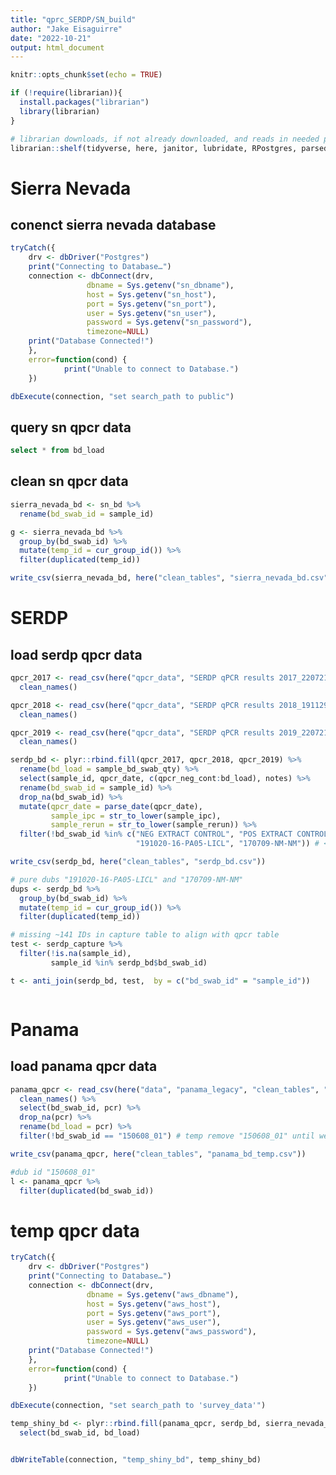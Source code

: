 ```yaml
---
title: "qprc_SERDP/SN_build"
author: "Jake Eisaguirre"
date: "2022-10-21"
output: html_document
---
```


```r
knitr::opts_chunk$set(echo = TRUE)

if (!require(librarian)){
  install.packages("librarian")
  library(librarian)
}

# librarian downloads, if not already downloaded, and reads in needed packages
librarian::shelf(tidyverse, here, janitor, lubridate, RPostgres, parsedate)
```

# Sierra Nevada

## conenct sierra nevada database
```r
tryCatch({
    drv <- dbDriver("Postgres")
    print("Connecting to Database…")
    connection <- dbConnect(drv,
                 dbname = Sys.getenv("sn_dbname"),
                 host = Sys.getenv("sn_host"),
                 port = Sys.getenv("sn_port"),
                 user = Sys.getenv("sn_user"),
                 password = Sys.getenv("sn_password"),
                 timezone=NULL)
    print("Database Connected!")
    },
    error=function(cond) {
            print("Unable to connect to Database.")
    })

dbExecute(connection, "set search_path to public")
```

## query sn qpcr data
```sql

select * from bd_load


```

## clean sn qpcr data

```r

sierra_nevada_bd <- sn_bd %>% 
  rename(bd_swab_id = sample_id)

g <- sierra_nevada_bd %>% 
  group_by(bd_swab_id) %>% 
  mutate(temp_id = cur_group_id()) %>% 
  filter(duplicated(temp_id))

write_csv(sierra_nevada_bd, here("clean_tables", "sierra_nevada_bd.csv"))

```


# SERDP

## load serdp qpcr data
```r

qpcr_2017 <- read_csv(here("qpcr_data", "SERDP qPCR results 2017_220721.csv")) %>% 
  clean_names()

qpcr_2018 <- read_csv(here("qpcr_data", "SERDP qPCR results 2018_191129.csv")) %>% 
  clean_names()

qpcr_2019 <- read_csv(here("qpcr_data", "SERDP qPCR results 2019_220721.csv")) %>% 
  clean_names()

serdp_bd <- plyr::rbind.fill(qpcr_2017, qpcr_2018, qpcr_2019) %>% 
  rename(bd_load = sample_bd_swab_qty) %>% 
  select(sample_id, qpcr_date, c(qpcr_neg_cont:bd_load), notes) %>% 
  rename(bd_swab_id = sample_id) %>% 
  drop_na(bd_swab_id) %>% 
  mutate(qpcr_date = parse_date(qpcr_date),
         sample_ipc = str_to_lower(sample_ipc),
         sample_rerun = str_to_lower(sample_rerun)) %>% 
  filter(!bd_swab_id %in% c("NEG EXTRACT CONTROL", "POS EXTRACT CONTROL", 
                            "191020-16-PA05-LICL", "170709-NM-NM")) # <- temp remove last ID until we know what to do with it

write_csv(serdp_bd, here("clean_tables", "serdp_bd.csv"))

# pure dubs "191020-16-PA05-LICL" and "170709-NM-NM"
dups <- serdp_bd %>% 
  group_by(bd_swab_id) %>% 
  mutate(temp_id = cur_group_id()) %>% 
  filter(duplicated(temp_id))

# missing ~141 IDs in capture table to align with qpcr table
test <- serdp_capture %>% 
  filter(!is.na(sample_id),
         sample_id %in% serdp_bd$bd_swab_id)

t <- anti_join(serdp_bd, test,  by = c("bd_swab_id" = "sample_id"))



```

# Panama

## load panama qpcr data
```r

panama_qpcr <- read_csv(here("data", "panama_legacy", "clean_tables", "clean_pan_cap.csv")) %>% 
  clean_names() %>% 
  select(bd_swab_id, pcr) %>% 
  drop_na(pcr) %>% 
  rename(bd_load = pcr) %>% 
  filter(!bd_swab_id == "150608_01") # temp remove "150608_01" until we know what to do with it

write_csv(panama_qpcr, here("clean_tables", "panama_bd_temp.csv"))

#dub id "150608_01"
l <- panama_qpcr %>% 
  filter(duplicated(bd_swab_id))
```


# temp qpcr data
```r

tryCatch({
    drv <- dbDriver("Postgres")
    print("Connecting to Database…")
    connection <- dbConnect(drv,
                 dbname = Sys.getenv("aws_dbname"),
                 host = Sys.getenv("aws_host"),
                 port = Sys.getenv("aws_port"),
                 user = Sys.getenv("aws_user"),
                 password = Sys.getenv("aws_password"),
                 timezone=NULL)
    print("Database Connected!")
    },
    error=function(cond) {
            print("Unable to connect to Database.")
    })

dbExecute(connection, "set search_path to 'survey_data'")

temp_shiny_bd <- plyr::rbind.fill(panama_qpcr, serdp_bd, sierra_nevada_bd) %>% 
  select(bd_swab_id, bd_load)


dbWriteTable(connection, "temp_shiny_bd", temp_shiny_bd)

```

